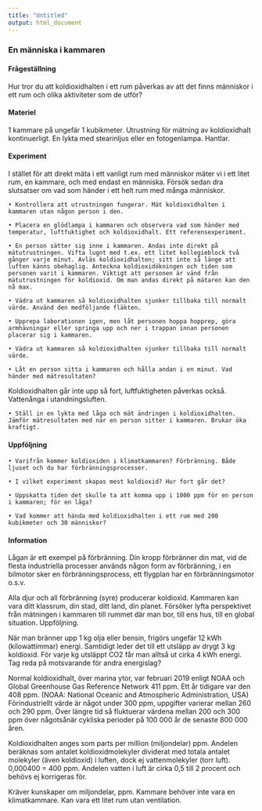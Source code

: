 ```yaml
---
title: "Untitled"
output: html_document
---
```



### En människa i kammaren


#### Frågeställning

Hur tror du att koldioxidhalten i ett rum påverkas av att det finns människor i ett rum och olika aktiviteter som de utför?


#### Materiel

1 kammare på ungefär 1 kubikmeter.
Utrustning för mätning av koldioxidhalt kontinuerligt.
En lykta med stearinljus eller en fotogenlampa. Hantlar.



#### Experiment

I stället för att direkt mäta i ett vanligt rum med människor mäter vi i ett litet rum, en kammare, och med endast en människa. Försök sedan dra slutsatser om vad som händer i ett helt rum med många människor.

    • Kontrollera att utrustningen fungerar. Mät koldioxidhalten i kammaren utan någon person i den.

    • Placera en glödlampa i kammaren och observera vad som händer med temperatur, luftfuktighet och koldioxidhalt. Ett referensexperiment.

    • En person sätter sig inne i kammaren. Andas inte direkt på mätutrustningen. Vifta lugnt med t.ex. ett litet kollegieblock två gånger varje minut. Avläs koldioxidhalten; sitt inte så länge att luften känns obehaglig. Anteckna koldioxidökningen och tiden som personen varit i kammaren. Viktigt att personen är vänd från mätutrustningen för koldioxid. Om man andas direkt på mätaren kan den nå max.

    • Vädra ut kammaren så koldioxidhalten sjunker tillbaka till normalt värde. Använd den medföljande fläkten.

    • Upprepa laborationen igen, men låt personen hoppa hopprep, göra armhävningar eller springa upp och ner i trappan innan personen placerar sig i kammaren.

    • Vädra ut kammaren så koldioxidhalten sjunker tillbaka till normalt värde.

    • Låt en person sitta i kammaren och hålla andan i en minut. Vad händer med mätresultaten?
Koldioxidhalten går inte upp så fort, luftfuktigheten påverkas också. Vattenånga i utandningsluften.

    • Ställ in en lykta med låga och mät ändringen i koldioxidhalten. Jämför mätresultaten med när en person sitter i kammaren. Brukar öka kraftigt.


#### Uppföljning

    • Varifrån kommer koldioxiden i klimatkammaren? Förbränning. Både ljuset och du har förbränningsprocesser.

    • I vilket experiment skapas mest koldioxid? Hur fort går det?

    • Uppskatta tiden det skulle ta att komma upp i 1000 ppm för en person i kammaren; för en låga?

    • Vad kommer att hända med koldioxidhalten i ett rum med 200 kubikmeter och 30 människor?



#### Information

Lågan är ett exempel på förbränning. Din kropp förbränner din mat, vid de flesta industriella processer används någon form av förbränning, i en bilmotor sker en förbränningsprocess, ett flygplan har en förbränningsmotor o.s.v.

Alla djur och all förbränning (syre) producerar koldioxid. Kammaren kan vara ditt klassrum, din stad, ditt land, din planet. Försöker lyfta perspektivet från mätningen i kammaren till rummet där man bor, till ens hus, till en global situation. Uppföljning.

När man bränner upp 1 kg olja eller bensin, frigörs ungefär 12 kWh (kilowattimmar) energi. Samtidigt leder det till ett utsläpp av drygt 3 kg koldioxid. För varje kg utsläppt CO2 får man alltså ut cirka 4 kWh energi. Tag reda på motsvarande för andra energislag?

Normal koldioxidhalt, över marina ytor, var februari 2019 enligt NOAA och Global Greenhouse Gas Reference Network 411 ppm. Ett år tidigare var den 408 ppm. (NOAA: National Oceanic and Atmospheric Administration, USA) Förindustriellt värde är något under 300 ppm, uppgifter varierar mellan 260 och 290 ppm. Över längre tid så fluktuerar värdena mellan 200 och 300 ppm över någotsånär cykliska perioder på 100 000 år de senaste 800 000 åren.

Koldioxidhalten anges som parts per million (miljondelar) ppm. Andelen beräknas som antalet koldioxidmolekyler dividerat med totala antalet molekyler (även koldioxid) i luften, dock ej vattenmolekyler (torr luft). 0,000400 = 400 ppm. Andelen vatten i luft är cirka 0,5 till 2 procent och behövs ej korrigeras för.



Kräver kunskaper om miljondelar, ppm.
Kammare behöver inte vara en klimatkammare. Kan vara ett litet rum utan ventilation.